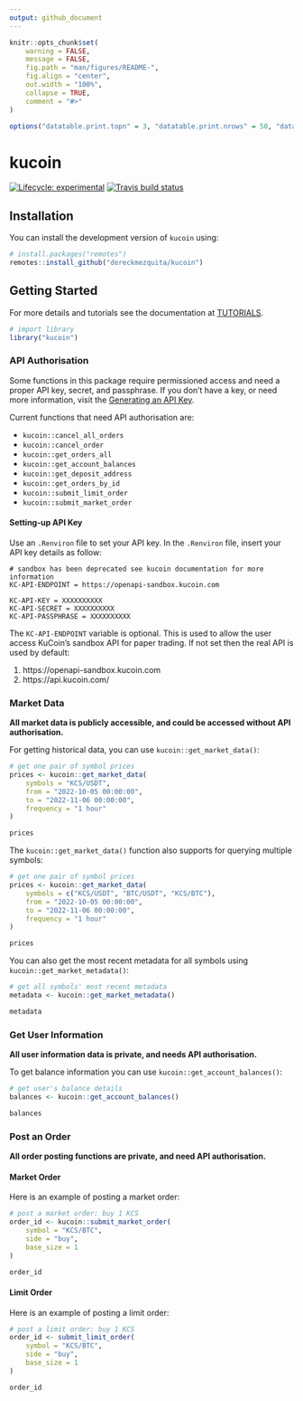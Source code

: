 ```yaml
---
output: github_document
---
```


```r
knitr::opts_chunk$set(
    warning = FALSE,
    message = FALSE,
    fig.path = "man/figures/README-",
    fig.align = "center",
    out.width = "100%",
    collapse = TRUE,
    comment = "#>"
)

options("datatable.print.topn" = 3, "datatable.print.nrows" = 50, "datatable.print.class" = TRUE, "datatable.print.trunc.cols" = TRUE)
```

# kucoin

<!-- badges: start -->
[![Lifecycle: experimental](https://img.shields.io/badge/lifecycle-experimental-orange.svg)](https://www.tidyverse.org/lifecycle/#experimental)
[![Travis build status](https://travis-ci.org/dereckmezquita/kucoin.svg?branch=master)](https://travis-ci.org/dereckmezquita/kucoin)
<!-- badges: end -->

## Installation

You can install the development version of `kucoin` using:

```r
# install.packages("remotes")
remotes::install_github("dereckmezquita/kucoin")
```

## Getting Started

For more details and tutorials see the documentation at [TUTORIALS](TUTORIALS.md).

```r
# import library
library("kucoin")
```

### API Authorisation

Some functions in this package require permissioned access and need a proper API key, secret, and passphrase. If you don't have a key, or need more information, visit the [Generating an API Key](https://docs.kucoin.com/#generating-an-api-key){target="_blank}.

Current functions that need API authorisation are:

* `kucoin::cancel_all_orders`
* `kucoin::cancel_order`
* `kucoin::get_orders_all`
* `kucoin::get_account_balances`
* `kucoin::get_deposit_address`
* `kucoin::get_orders_by_id`
* `kucoin::submit_limit_order`
* `kucoin::submit_market_order`

#### Setting-up API Key

Use an `.Renviron` file to set your API key. In the `.Renviron` file, insert your API key details as follow:

```shell
# sandbox has been deprecated see kucoin documentation for more information
KC-API-ENDPOINT = https://openapi-sandbox.kucoin.com

KC-API-KEY = XXXXXXXXXX
KC-API-SECRET = XXXXXXXXXX
KC-API-PASSPHRASE = XXXXXXXXXX
```

The `KC-API-ENDPOINT` variable is optional. This is used to allow the user access KuCoin's sandbox API for paper trading. If not set then the real API is used by default:

1. https://openapi-sandbox.kucoin.com
1. https://api.kucoin.com/

### Market Data

**All market data is publicly accessible, and could be accessed without API authorisation.**

For getting historical data, you can use `kucoin::get_market_data()`:

```r
# get one pair of symbol prices
prices <- kucoin::get_market_data(
    symbols = "KCS/USDT",
    from = "2022-10-05 00:00:00",
    to = "2022-11-06 00:00:00",
    frequency = "1 hour"
)

prices
```

The `kucoin::get_market_data()` function also supports for querying multiple symbols:

```r
# get one pair of symbol prices
prices <- kucoin::get_market_data(
    symbols = c("KCS/USDT", "BTC/USDT", "KCS/BTC"),
    from = "2022-10-05 00:00:00",
    to = "2022-11-06 00:00:00",
    frequency = "1 hour"
)

prices
```

You can also get the most recent metadata for all symbols using `kucoin::get_market_metadata()`:

```r
# get all symbols' most recent metadata
metadata <- kucoin::get_market_metadata()

metadata
```

### Get User Information

**All user information data is private, and needs API authorisation.**

To get balance information you can use `kucoin::get_account_balances()`:

```r
# get user's balance details
balances <- kucoin::get_account_balances()

balances
```

### Post an Order

**All order posting functions are private, and need API authorisation.**

#### Market Order

Here is an example of posting a market order:

```r
# post a market order: buy 1 KCS
order_id <- kucoin::submit_market_order(
    symbol = "KCS/BTC",
    side = "buy",
    base_size = 1
)

order_id
```

#### Limit Order

Here is an example of posting a limit order:

```r
# post a limit order: buy 1 KCS
order_id <- submit_limit_order(
    symbol = "KCS/BTC",
    side = "buy",
    base_size = 1
)

order_id
```
